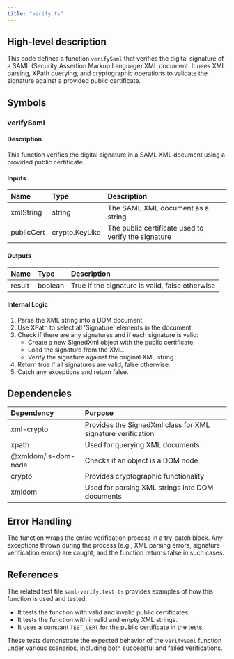 ```yaml
---
title: "verify.ts"
---
```


## High-level description
This code defines a function `verifySaml` that verifies the digital signature of a SAML (Security Assertion Markup Language) XML document. It uses XML parsing, XPath querying, and cryptographic operations to validate the signature against a provided public certificate.

## Symbols

### verifySaml
#### Description
This function verifies the digital signature in a SAML XML document using a provided public certificate.

#### Inputs
| Name | Type | Description |
|:-----|:-----|:------------|
| xmlString | string | The SAML XML document as a string |
| publicCert | crypto.KeyLike | The public certificate used to verify the signature |

#### Outputs
| Name | Type | Description |
|:-----|:-----|:------------|
| result | boolean | True if the signature is valid, false otherwise |

#### Internal Logic
1. Parse the XML string into a DOM document.
2. Use XPath to select all 'Signature' elements in the document.
3. Check if there are any signatures and if each signature is valid:
   - Create a new SignedXml object with the public certificate.
   - Load the signature from the XML.
   - Verify the signature against the original XML string.
4. Return true if all signatures are valid, false otherwise.
5. Catch any exceptions and return false.

## Dependencies
| Dependency | Purpose |
|:-----------|:--------|
| xml-crypto | Provides the SignedXml class for XML signature verification |
| xpath | Used for querying XML documents |
| @xmldom/is-dom-node | Checks if an object is a DOM node |
| crypto | Provides cryptographic functionality |
| xmldom | Used for parsing XML strings into DOM documents |

## Error Handling
The function wraps the entire verification process in a try-catch block. Any exceptions thrown during the process (e.g., XML parsing errors, signature verification errors) are caught, and the function returns false in such cases.

## References
The related test file `saml-verify.test.ts` provides examples of how this function is used and tested:
- It tests the function with valid and invalid public certificates.
- It tests the function with invalid and empty XML strings.
- It uses a constant `TEST_CERT` for the public certificate in the tests.

These tests demonstrate the expected behavior of the `verifySaml` function under various scenarios, including both successful and failed verifications.